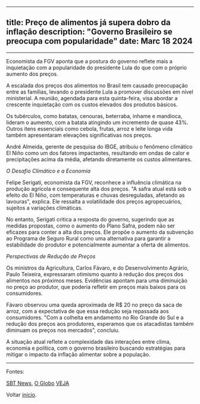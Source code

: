 
---
title: Preço de alimentos já supera dobro da inflação
description: "Governo Brasileiro se preocupa com popularidade"
date: Marc 18 2024
---

---

Economista da FGV aponta que a postura do governo reflete mais a inquietação com a popularidade do presidente Lula do que com o próprio aumento dos preços.

A escalada dos preços dos alimentos no Brasil tem causado preocupação entre as famílias, levando o presidente Lula a promover discussões em nível ministerial. A reunião, agendada para esta quinta-feira, visa abordar a crescente inquietação com os custos elevados dos produtos básicos.

Os tubérculos, como batatas, cenouras, beterraba, inhame e mandioca, lideram o aumento, com a batata atingindo um incremento de quase 43%. Outros itens essenciais como cebola, frutas, arroz e leite longa vida também apresentaram elevações significativas nos preços.

André Almeida, gerente de pesquisa do IBGE, atribuiu o fenômeno climático El Niño como um dos fatores impactantes, resultando em ondas de calor e precipitações acima da média, afetando diretamente os custos alimentares.

*O Desafio Climático e a Economia*

Felipe Serigati, economista da FGV, reconhece a influência climática na produção agrícola e consequente alta dos preços. "A safra atual está sob o efeito do El Niño, com temperaturas e chuvas desreguladas, afetando as lavouras", explica. Ele ressalta a volatilidade dos preços agropecuários, sujeitos a variações climáticas.

No entanto, Serigati critica a resposta do governo, sugerindo que as medidas propostas, como o aumento do Plano Safra, podem não ser eficazes para conter a alta dos preços. Ele propõe o aumento da subvenção ao Programa de Seguro Rural como uma alternativa para garantir a estabilidade do produtor e potencialmente aumentar a oferta de alimentos.

*Perspectivas de Redução de Preços*

Os ministros da Agricultura, Carlos Fávaro, e do Desenvolvimento Agrário, Paulo Teixeira, expressaram otimismo quanto à redução dos preços dos alimentos nos próximos meses. Evidências apontam para uma diminuição no preço ao produtor, que poderia refletir em preços mais baixos para os consumidores.

Fávaro observou uma queda aproximada de R$ 20 no preço da saca de arroz, com a expectativa de que essa redução seja repassada aos consumidores. "Com a colheita em andamento no Rio Grande do Sul e a redução dos preços aos produtores, esperamos que os atacadistas também diminuam os preços nos mercados", concluiu.

A situação atual reflete a complexidade das interações entre clima, economia e política, com o governo brasileiro buscando estratégias para mitigar o impacto da inflação alimentar sobre a população.

---

Fontes:

[SBT News](https://sbtnews.sbt.com.br/noticia/economia/preco-de-alimentos-ja-supera-dobro-da-inflacao-tuberculos-puxam-a-fila),
[O Globo](https://www.google.com/amp/s/oglobo.globo.com/google/amp/economia/noticia/2024/03/15/governo-tenta-conter-os-precos-dos-alimentos-que-sobem-acima-da-inflacao-e-afetam-popularidade-de-lula.ghtml)
[VEJA](https://veja.abril.com.br/economia/governo-atribui-alta-de-alimentos-ao-clima-e-estima-reducao-em-abril)


Voltar [início](/).